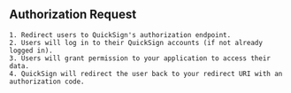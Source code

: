 ## Authorization Request
    1. Redirect users to QuickSign's authorization endpoint.
    2. Users will log in to their QuickSign accounts (if not already logged in).
    3. Users will grant permission to your application to access their data.
    4. QuickSign will redirect the user back to your redirect URI with an authorization code.